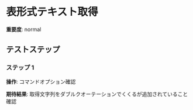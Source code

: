 # 表形式テキスト取得

**重要度**: normal

## テストステップ

### ステップ 1

**操作**: コマンドオプション確認

**期待結果**:
取得文字列をダブルクオーテーションでくくるが追加されていること確認

